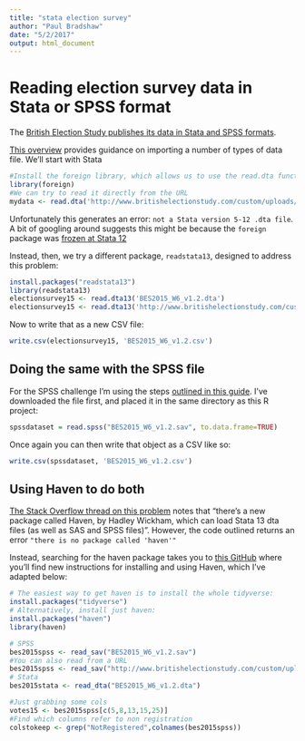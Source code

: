 ```yaml
---
title: "stata election survey"
author: "Paul Bradshaw"
date: "5/2/2017"
output: html_document
---
```


# Reading election survey data in Stata or SPSS format

The [British Election Study publishes its data in Stata and SPSS formats](http://www.britishelectionstudy.com/data-object/post-election-wave-6-of-the-2014-2017-british-election-study-internet-panel/). 

[This overview](http://www.statmethods.net/input/importingdata.html) provides guidance on importing a number of types of data file. We'll start with Stata

```r
#Install the foreign library, which allows us to use the read.dta function
library(foreign)
#We can try to read it directly from the URL
mydata <- read.dta('http://www.britishelectionstudy.com/custom/uploads/2015/07/BES2015_W6_v1.2.dta')
```

Unfortunately this generates an error: `not a Stata version 5-12 .dta file`. A bit of googling around suggests this might be because the `foreign` package was [frozen at Stata 12](https://stackoverflow.com/questions/23899009/read-stata-13-file-in-r)

Instead, then, we try a different package, `readstata13`, designed to address this problem:

```r
install.packages("readstata13")
library(readstata13)
electionsurvey15 <- read.dta13('BES2015_W6_v1.2.dta')
electionsurvey15 <- read.dta13('http://www.britishelectionstudy.com/custom/uploads/2015/07/BES2015_W6_v1.2.dta')

```

Now to write that as a new CSV file:

```r
write.csv(electionsurvey15, 'BES2015_W6_v1.2.csv')
```

## Doing the same with the SPSS file

For the SPSS challenge I'm using the steps [outlined in this guide](http://www.milanor.net/blog/how-to-open-an-spss-file-into-r/). I've downloaded the file first, and placed it in the same directory as this R project:

```r
spssdataset = read.spss("BES2015_W6_v1.2.sav", to.data.frame=TRUE)
```

Once again you can then write that object as a CSV like so:

```r
write.csv(spssdataset, 'BES2015_W6_v1.2.csv')
```


## Using Haven to do both

[The Stack Overflow thread on this problem](https://stackoverflow.com/questions/23899009/read-stata-13-file-in-r/23899204) notes that "there's a new package called Haven, by Hadley Wickham, which can load Stata 13 dta files (as well as SAS and SPSS files)". However, the code outlined returns an error `"there is no package called 'haven'"`

Instead, searching for the haven package takes you to [this GitHub](https://github.com/tidyverse/haven) where you'll find new instructions for installing and using Haven, which I've adapted below:

```r
# The easiest way to get haven is to install the whole tidyverse:
install.packages("tidyverse")
# Alternatively, install just haven:
install.packages("haven")
library(haven)

# SPSS
bes2015spss <- read_sav("BES2015_W6_v1.2.sav")
#You can also read from a URL
bes2015spss <- read_sav("http://www.britishelectionstudy.com/custom/uploads/2015/07/BES2015_W6_v1.2.sav")
# Stata
bes2015stata <- read_dta("BES2015_W6_v1.2.dta")

#Just grabbing some cols
votes15 <- bes2015spss[c(5,8,13,15,25)]
#Find which columns refer to non registration
colstokeep <- grep("NotRegistered",colnames(bes2015spss))
```



